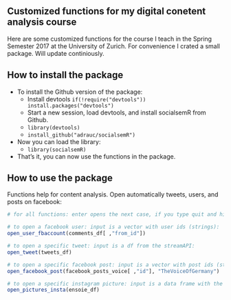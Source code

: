 
## Customized functions for my digital conetent analysis course

Here are some customized functions for the course I teach in the Spring Semester 2017 at the University of Zurich. For convenience I crated a small package. Will update continiously.

## How to install the package

- To install the Github version of the package:
  - Install devtools `if(!require("devtools")) install.packages("devtools")`
  - Start a new session, load devtools, and install socialsemR from Github.
  - `library(devtools)`
  - `install_github("adrauc/socialsemR")`
- Now you can load the library:
  - `library(socialsemR)`
- That's it, you can now use the functions in the package.

## How to use the package

Functions help for content analysis. Open automatically tweets, users, and posts on facebook:
```r
# for all functions: enter opens the next case, if you type quit and hit enter, it quits.

# to open a facebook user: input is a vector with user ids (strings):
open_user_fbaccount(comments_df[ ,"from_id"])

# to open a specific tweet: input is a df from the streamAPI:
open_tweet(tweets_df)

# to open a specific facebook post: input is a vector with post ids (strings) and the username from the url
open_facebook_post(facebook_posts_voice[ ,"id"], "TheVoiceOfGermany")

# to open a specific instagram picture: input is a data frame with the columns "id", "comments", and "likes":
open_pictures_insta(ensoie_df)


```

